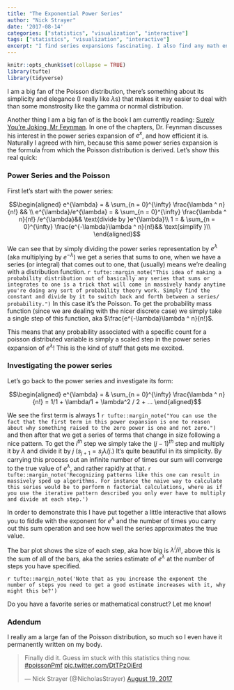 ```yaml
---
title: "The Exponential Power Series"
author: "Nick Strayer"
date: '2017-08-14'
categories: ["statistics", "visualization", "interactive"]
tags: ["statistics", "visualization", "interactive"]
excerpt: "I find series expansions fascinating. I also find any math envolving e to be fascinating. Here I explain some of the facets of the exponential power series and its connection to my favorite distribution, the Poisson."
---
```

  
  
```r
knitr::opts_chunk$set(collapse = TRUE)
library(tufte)
library(tidyverse)
```

I am a big fan of the Poisson distribution, there's something about its simplicity and elegance (I really like $\lambda$s) that makes it way easier to deal with than some monstrosity like the gamma or normal distribution. 

Another thing I am a big fan of is the book I am currently reading: [Surely You're Joking, Mr Feynman](https://www.amazon.com/Surely-Feynman-Adventures-Curious-Character/dp/0393316041/). In one of the chapters, Dr. Feynman discusses his interest in the power series expansion of $e^x$, and how efficient it is. Naturally I agreed with him, because this same power series expansion is the formula from which the Poisson distribution is derived. Let's show this real quick: 


### Power Series and the Poisson

First let's start with the power series:

$$\begin{aligned}
e^{\lambda} = & \sum_{n = 0}^{\infty} \frac{\lambda ^ n}{n!} && \\
e^{\lambda}/e^{\lambda} = & \sum_{n = 0}^{\infty} \frac{\lambda ^ n}{n!} /e^{\lambda}&&  \text{divide by }e^{\lambda}\\
1 = & \sum_{n = 0}^{\infty} \frac{e^{-\lambda}\lambda ^ n}{n!}&& \text{simplify }\\
\end{aligned}$$

We can see that by simply dividing the power series representation by $e^{\lambda}$ (aka multiplying by $e^{-\lambda}$) we get a series that sums to one, when we have a series (or integral) that comes out to one, that (usually) means we're dealing with a distribution function. `r tufte::margin_note("This idea of making a probability distribution out of basically any series that sums or integrates to one is a trick that will come in massively handy anytime you're doing any sort of probability theory work. Simply find the constant and divide by it to switch back and forth between a series/ probability.")` In this case it's the Poisson. To get the probability mass function (since we are dealing with the nicer discrete case) we simply take a single step of this function, aka $\frac{e^{-\lambda}\lambda ^ n}{n!}$. 

This means that any probability associated with a specific count for a poisson distributed variable is simply a scaled step in the power series expansion of $e^{\lambda}$! This is the kind of stuff that gets me excited.

### Investigating the power series

Let's go back to the power series and investigate its form: 

$$\begin{aligned}
e^{\lambda} = & \sum_{n = 0}^{\infty} \frac{\lambda ^ n}{n!} = 1/1 + \lambda/1 + \lambda^2 / 2 + ...
\end{aligned}$$

We see the first term is always 1 `r tufte::margin_note("You can use the fact that the first term in this power expansion is one to reason about why something raised to the zero power is one and not zero.")` and then after that we get a series of terms that change in size following a nice pattern. To get the $i^{th}$ step we simply take the $(j - 1)^{th}$ step and multiply it by $\lambda$ and divide it by $j$ ($s_{j+ 1} = s_j\lambda/j.$) It's quite beautiful in its simplicity. By carrying this process out an infinite number of times our sum will converge to the true value of $e^{\lambda}$, and rather rapidly at that. `r tufte::margin_note('Recognizing patterns like this one can result in massively sped up algorithms. For instance the naive way to calculate this series would be to perform n factorial calculations, where as if you use the iterative pattern described you only ever have to multiply and divide at each step.')`

In order to demonstrate this I have put together a little interactive that allows you to fiddle with the exponent for $e^{\lambda}$ and the number of times you carry out this sum operation and see how well the series approximates the true value. 

The bar plot shows the size of each step, aka how big is $\lambda^i/i!$, above this is the sum of all of the bars, aka the series estimate of $e^{\lambda}$ at the number of steps you have specified. 

<style>
svg text {
  font-family: garamond;
}
</style>

<div class = "fullwidth" id = "viz"></div>
<script src="https://cdn.rawgit.com/gka/d3-jetpack/master/build/d3v4%2Bjetpack.js"></script>
<script src="https://d3js.org/d3-scale-chromatic.v1.min.js"></script>
<script src="https://rawgit.com/nstrayer/slid3r/master/dist/slid3r.js"></script>
<script src="/js/bundle.js"></script>


`r tufte::margin_note('Note that as you increase the exponent the number of steps you need to get a good estimate increases with it, why might this be?')`

Do you have a favorite series or mathematical construct? Let me know! 


### Adendum

I really am a large fan of the Poisson distribution, so much so I even have it permanently written on my body. 

<blockquote class="twitter-tweet" data-lang="en"><p lang="en" dir="ltr">Finally did it. Guess im stuck with this statistics thing now. <a href="https://twitter.com/hashtag/poissonPmf?src=hash">#poissonPmf</a> <a href="https://t.co/DtTPzOiErd">pic.twitter.com/DtTPzOiErd</a></p>&mdash; Nick Strayer (@NicholasStrayer) <a href="https://twitter.com/NicholasStrayer/status/898908684637659136">August 19, 2017</a></blockquote>
<script async src="//platform.twitter.com/widgets.js" charset="utf-8"></script>
